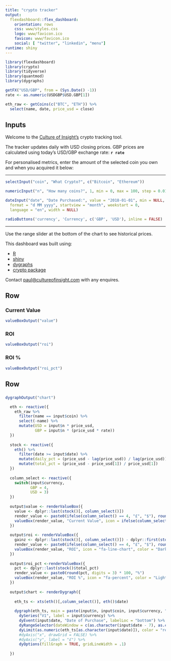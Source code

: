 ```yaml
---
title: "crypto tracker"
output: 
  flexdashboard::flex_dashboard:
    orientation: rows
    css: www/styles.css
    logo: www/favicon.ico
    favicon: www/favicon.ico
    social: [ "twitter", "linkedin", "menu"]
runtime: shiny
---
```


```r
library(flexdashboard)
library(crypto)
library(tidyverse)
library(quantmod)
library(dygraphs)

getFX("USD/GBP", from = (Sys.Date() -1))
rate <- as.numeric(USDGBP$USD.GBP[1])

eth_raw <- getCoins(c("BTC", "ETH")) %>% 
  select(name, date, price_usd = close)

```

Inputs {.sidebar}
-----------------------------------------------------------------------
Welcome to the [Culture of Insight's](https://cultureofinsight.com/) crypto tracking tool.

The tracker updates daily with USD closing prices. GBP prices are calculated using today's USD/GBP exchange rate: **`r rate`**

For personalised metrics, enter the amount of the selected coin you own and when you acquired it below:

---

```r
selectInput("coin", "What Crypto?", c("Bitcoin", "Ethereum"))

numericInput("n", "How many coins?", 1, min = 0, max = 100, step = 0.01)

dateInput("date", "Date Purchased:", value = "2018-01-01", min = NULL, max = Sys.Date(),
  format = "d MM yyyy", startview = "month", weekstart = 0,
  language = "en", width = NULL)

radioButtons('currency', 'Currency', c('GBP', 'USD'), inline = FALSE)
```

---

Use the range slider at the bottom of the chart to see historical prices.

This dashboard was built using:

- [R](https://www.r-project.org/)
- [shiny](http://rmarkdown.rstudio.com/flexdashboard/shiny.html)
- [dygraphs](https://rstudio.github.io/dygraphs/)
- [crypto package](https://github.com/JesseVent/crypto/)

Contact [paul@cultureofinsight.com](mailto:paul@cultureofinsight.com) with any enquires.

Row
-----------------------------------------------------------------------

### Current Value

```r
valueBoxOutput("value")
```

### ROI

```r
valueBoxOutput("roi")
```

### ROI %

```r
valueBoxOutput("roi_pct")
```

Row 
-----------------------------------------------------------------------

###

```r
dygraphOutput("chart")
```

```r

  eth <- reactive({
    eth_raw %>% 
      filter(name == input$coin) %>% 
      select(-name) %>% 
      mutate(USD = input$n * price_usd, 
             GBP = input$n * (price_usd * rate))
  })
  
  stock <- reactive({
    eth() %>% 
      filter(date >= input$date) %>% 
      mutate(daily_pct = (price_usd - lag(price_usd)) / lag(price_usd)) %>% 
      mutate(total_pct = (price_usd - price_usd[1]) / price_usd[1])
  })
  
  column_select <- reactive({
    switch(input$currency,
           GBP = 4,
           USD = 3)
  })
  
  output$value <- renderValueBox({
    value <- dplyr::last(stock()[, column_select()])
    render_value <- paste0(ifelse(column_select() == 4, "£", "$"), round(value, digits = 0))
    valueBox(render_value, "Current Value", icon = ifelse(column_select() == 4, "fa-gbp", "fa-usd"), color = "SteelBlue")
  })
  
  output$roi <- renderValueBox({
    gainz <- dplyr::last(stock()[, column_select()]) - dplyr::first(stock()[, column_select()])
    render_value <- paste0(ifelse(column_select() == 4, "£", "$"), round(gainz, digits = 0))
    valueBox(render_value, "ROI", icon = "fa-line-chart", color = "DarkCyan")
  })
  
  output$roi_pct <-renderValueBox({
    pct <- dplyr::last(stock()$total_pct)
    render_value <- paste0(round(pct, digits = 3) * 100, "%")
    valueBox(render_value, "ROI %", icon = "fa-percent", color = "LightCoral")
  })
  
  output$chart <- renderDygraph({
    
    eth_ts <- xts(eth()[,column_select()], eth()$date)
      
    dygraph(eth_ts, main = paste(input$n, input$coin, input$currency, "Value")) %>% 
      dySeries("V1", label = input$currency) %>%
      dyEvent(input$date, "Date of Purchase", labelLoc = "bottom") %>% 
      dyRangeSelector(dateWindow = c(as.character(input$date - 7), as.character(Sys.Date()))) %>% 
      dyLimit(as.numeric(eth_ts[as.character(input$date)]), color = "red") %>% 
      #dyAxis("x", drawGrid = FALSE) %>%
      #dyAxis("y", label = "£") %>%
      dyOptions(fillGraph = TRUE, gridLineWidth = .1)
    
  })

```


